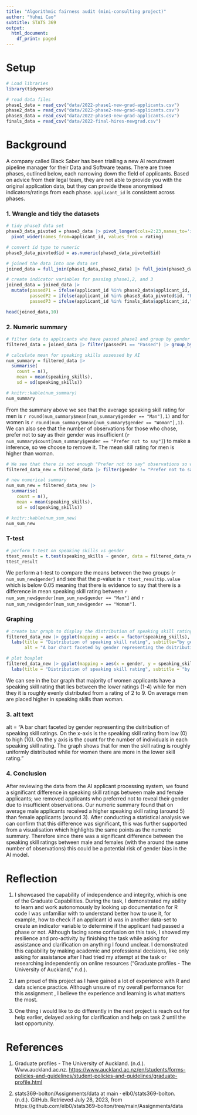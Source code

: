 ```yaml
---
title: "Algorithmic fairness audit (mini-consulting project)"
author: "Yuhui Cao"
subtitle: STATS 369
output:
  html_document:
    df_print: paged
---
```


# Setup

```r
# Load libraries
library(tidyverse)

# read data files
phase1_data = read_csv("data/2022-phase1-new-grad-applicants.csv")
phase2_data = read_csv("data/2022-phase2-new-grad-applicants.csv")
phase3_data = read_csv("data/2022-phase3-new-grad-applicants.csv")
finals_data = read_csv("data/2022-final-hires-newgrad.csv")
```

# Background

A company called Black Saber has been trialling a new AI recruitment pipeline manager for their Data and Software
teams. There are three phases, outlined below, each narrowing down the field of applicants. Based on advice from their
legal team, they are not able to provide you with the original application data, but they can provide these anonymised
indicators/ratings from each phase. `applicant_id` is consistent across phases.

### 1. Wrangle and tidy the datasets

```r
# tidy phase3 data set
phase3_data_pivoted = phase3_data |> pivot_longer(cols=2:23,names_to='id', values_to='rating') |> 
  pivot_wider(names_from=applicant_id, values_from = rating)

# convert id type to numeric
phase3_data_pivoted$id = as.numeric(phase3_data_pivoted$id)

# joined the data into one data set
joined_data = full_join(phase1_data,phase2_data) |> full_join(phase3_data_pivoted, by=c("applicant_id" = "id"))

# create indicator variables for passing phase1,2, and 3
joined_data = joined_data |> 
  mutate(passedP1 = ifelse(applicant_id %in% phase2_data$applicant_id, "Passed", "Failed"), 
         passedP2 = ifelse(applicant_id %in% phase3_data_pivoted$id, "Passed", "Failed"),
         passedP3 = ifelse(applicant_id %in% finals_data$applicant_id,"Passed", "Failed"))

head(joined_data,10)
```

### 2. Numeric summary

```r
# filter data to applicants who have passed phase1 and group by gender
filtered_data = joined_data |> filter(passedP1 == "Passed") |> group_by(gender)

# calculate mean for speaking skills assessed by AI
num_summary = filtered_data |>
  summarise(
    count = n(),
    mean = mean(speaking_skills),
    sd = sd(speaking_skills))

# knitr::kable(num_summary)
num_summary
```
From the summary above we see that the average speaking skill rating for men is `r round(num_summary$mean[num_summary$gender == "Man"],1)` and for women is `r round(num_summary$mean[num_summary$gender == "Woman"],1)`. We can also see that the number of observations for those who chose, prefer not to say as their gender was insufficient (`r num_summary$count[num_summary$gender == "Prefer not to say"]`) to make a inference, so we choose to remove it. The mean skill rating for men is higher than woman.

```r
# We see that there is not enough "Prefer not to say" observations so we decide to drop it
filtered_data_new = filtered_data |> filter(gender != "Prefer not to say")

# new numerical summary
num_sum_new = filtered_data_new |>
  summarise(
    count = n(),
    mean = mean(speaking_skills),
    sd = sd(speaking_skills))

# knitr::kable(num_sum_new)
num_sum_new
```

### T-test

```r
# perform t-test on speaking skills vs gender
ttest_result = t.test(speaking_skills ~ gender, data = filtered_data_new, var.equal=T)
ttest_result
```

We perform a t-test to compare the means between the two groups (`r num_sum_new$gender`) and see that the p-value is `r ttest_result$p.value` which is below 0.05 meaning that there is evidence to say that there is a difference in mean speaking skill rating between `r num_sum_new$gender[num_sum_new$gender == "Man"]` and  `r num_sum_new$gender[num_sum_new$gender == "Woman"]`.

### Graphing

```r
# create bar graph to display the distribution of speaking skill rating between the genders.
filtered_data_new |> ggplot(mapping = aes(x = factor(speaking_skills), fill=gender)) + geom_bar(stat="count") + facet_grid(.~gender) + 
  labs(title = "Distribution of speaking skill rating", subtitle="by gender", x = "speaking skill rating", y="count",
       alt = "A bar chart faceted by gender representing the dsitribution of speaking skill ratings. On the x-axis is the speaking skill rating from low (0) to high (10). On the y axis is the count for the number of individuals in each speaking skill rating. The graph shows that for men the skill rating is roughly uniformly dsitributed while for women there are more in the lower skill rating.") + theme_minimal()

# plot boxplot 
filtered_data_new |> ggplot(mapping = aes(x = gender, y = speaking_skills, colour=gender)) + geom_boxplot() +
  labs(title = "Distribution of speaking skill rating", subtitle = "by gender", x = "gender", y = "speaking skill rating") + geom_jitter(height = 0) + theme_minimal()
```
We can see in the bar graph that majority of women applicants have a speaking skill rating that lies between the lower ratings (1-4) while for men they it is roughly evenly distributed from a rating of 2 to 9. On average men are placed higher in speaking skills than woman.

### 3. alt text
alt = "A bar chart faceted by gender representing the dsitribution of speaking skill ratings. On the x-axis is the speaking skill rating from low (0) to high (10). On the y axis is the count for the number of individuals in each speaking skill rating. The graph shows that for men the skill rating is roughly uniformly distributed while for women there are more in the lower skill rating."

### 4. Conclusion
After reviewing the data from the  AI applicant processing system, we found a significant difference in speaking skill ratings between male and female applicants; we removed applicants who preferred not to reveal their gender due to insufficient observations. Our numeric summary found that on average male applicants received a higher speaking skill rating (around 5) than female applicants (around 3). After conducting a statistical analysis we can confirm that this difference was significant, this was further supported from a visualisation which highlights the same points as the numeric summary. Therefore since there was a significant difference between the speaking skill ratings between male and females (with the around the same number of observations) this could be a potential risk of gender bias in the AI model.

# Reflection

1. I showcased the capability of independence and integrity, which is one of the Graduate Capabilities. During the task, I demonstrated my ability to learn and work autonomously by looking up documentation for R code I was unfamiliar with to understand better how to use it, for example, how to check if an applicant id was in another data-set to create an indicator variable to determine if the applicant had passed a phase or not. Although facing some confusion on this task, I showed my resilience and pro-activity by finishing the task while asking for assistance and clarification on anything I found unclear. I demonstrated this capability by making academic and professional decisions, like only asking for assistance after I had tried my attempt at the task or researching independently on online resources ("Graduate profiles - The University of Auckland," n.d.).

2.  I am proud of this project as I have gained a lot of experience with R and data science practice. Although unsure of my overall performance for this assignment , I believe the experience and learning is what matters the most.

3.  One thing i would like to do differently in the next project is reach out for help earlier, delayed asking for clarification and help on task 2 until the last opportunity.

# References

1.  Graduate profiles - The University of Auckland. (n.d.). Www.auckland.ac.nz. <https://www.auckland.ac.nz/en/students/forms-policies-and-guidelines/student-policies-and-guidelines/graduate-profile.html>

2. stats369-bolton/Assignments/data at main · elb0/stats369-bolton. (n.d.). GitHub. Retrieved July 28, 2023, from https://github.com/elb0/stats369-bolton/tree/main/Assignments/data


